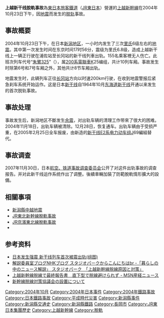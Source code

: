 {{noteTA
|1=zh-hans:电力动车组;zh-hk:電力動車組;zh-tw:電聯車;
|G1=地震
}}
{{Infobox public transit accident
|image    = [[File:Joetsu_Shinkansen_derailed_by_the_2004_Chuetsu_Earthquake_20041024.png|260px]]
|caption  = 事故現場
|title    = 上越新幹線出軌事故
|date     =  {{和暦|2004}}10月23日
|time     = 17時56分
|location = 上越新幹線[[浦佐站|浦佐站]] - [[長岡站|長岡站]]間
| country             = {{JAP}}{{flag|新潟縣}}[[長岡市|長岡市]]
|line     = [[上越新幹線|上越新幹線]]
|operator = [[東日本旅客鐵道|東日本旅客鐵道]]（JR東日本）
|type     = [[出軌事故|出軌事故]]
|cause    = [[新潟縣中越地震|新潟縣中越地震]]
|trains   = 東京發新潟行「朱鷺325號」
|deaths   = 0人
|injuries = 0人
|damage   = 
}}
{{japanese|japanese=上越新幹線脱線事故|kana=じょうえつしんか んせんだっせんじこ|romaji=Jōetsu Shinkansen Dassen Jiko}}
{{右|
[[File:200_series_Shinkansen_train_at_Tokyo_Station.jpg|thumb]]
}}

'''上越新干线脫軌事故'''為[[東日本旅客鐵道|東日本旅客鐵道]]（[[JR東日本|JR東日本]]）營運的[[上越新幹線|上越新幹線]]在2004年10月23日下午，因[[地震|地震]]而发生的[[脱轨|脱轨]]事故。

==事故概要==
2004年10月23日下午，在日本[[新潟县|新潟地区]]，一小时内发生了三次[[黎克特制地震震级|里氏]]6级左右的[[新潟县中越地震|地震]]。其中第一次发生时间在东京时间17时56分，震级为里氏6.8级，造成上越新干线上一辆正行驶在浦佐站至长冈站的新干线列車出轨。155名乘客裡无人伤亡。此班次列车代号“[[朱鷺號列車|朱鷺325]]”（{{lang|ja|とき325号}}），属[[新幹線200系電聯車|200系電聯車]]K25编组，共计10列车厢。事故发生时除第6号和7号车厢之外，其他共计8节车厢出轨。

地震发生时，此辆列车正往[[长冈车站|长冈站]]方向以时速200km行驶，在收到地震警报后紧急刹车系统开始运作。这是日本[[新干线|新干线]]自1964年10月[[东海道新干线|东海道新干线]]开通以来发生的首次脱轨事故。

==事故处理==
事故发生后，新潟地区不斷发生[[余震|余震]]，对出轨车辆的清理工作带來了很大的困难。2004年11月18日，出轨车辆被清除。12月28日，恢复通车。出轨车辆由于受损严重，在2005年2月25日全车报废，由新造的[[新干线E2系电力动车组|新干线E2系电力动车组]]J69編組替代。

==事故调查==
2007年11月30日，日本[[航空、铁道事故调查委员会|航空、铁道事故调查委员会]]公开了对这件出轨事故的调查报告。并对此新干线运作系统作出了调整。後續車輛加裝了防範脫軌情形擴大的設備。

== 相關事項 ==
* [[新潟縣中越地震|新潟縣中越地震]]
* [[JR東北新幹線脫軌事故|JR東北新幹線脫軌事故]]
* [[JR京濱東北線脫軌事故|JR京濱東北線脫軌事故]]
* {{link-ja|東日本大地震災害對鐵道的影響|東日本大震災による鉄道への影響}}
==参考资料==

*[http://news.sina.com.cn/w/2004-10-24/07424017357s.shtml 日本发生强震 新干线列车首次被震出轨(组图)]{{Wayback|url=http://news.sina.com.cn/w/2004-10-24/07424017357s.shtml |date=20200603201757 }}
*[https://web.archive.org/web/20071205202449/http://www.nhk.or.jp/kaisetsu-blog/200/5955.html 解説委員室ブログNHKブログ  スタジオパークからこんにちはbr -「暮らしの中のニュース解説」  スタジオパーク　「上越新幹線脱線原因と対策」]
*[https://web.archive.org/web/20080828225338/http://sankei.jp.msn.com/affairs/disaster/071130/dst0711301008000-n1.htm 上越新幹線脱線で最終報告書　直下型で脱線避けられず - MSN産経ニュース]
*[http://www.mlit.go.jp/kisha/kisha04/08/081025_.html 新幹線脱線対策協議会の設置について]{{Wayback|url=http://www.mlit.go.jp/kisha/kisha04/08/081025_.html |date=20201108075822 }}
{{Portal bar|日本|鐵路|新潟|城市軌道交通|日本鐵路|災害|歷史}}
[[Category:2004年10月|Category:2004年10月]]
[[Category:2004年日本事件|Category:2004年日本事件]]
[[Category:2004年鐵路事故|Category:2004年鐵路事故]]
[[Category:日本鐵路事故|Category:日本鐵路事故]]
[[Category:平成時代災害|Category:平成時代災害]]
[[Category:新潟縣事件|Category:新潟縣事件]]
[[Category:新潟縣交通史|Category:新潟縣交通史]]
[[Category:新潟縣鐵路|Category:新潟縣鐵路]]
[[Category:長岡市|Category:長岡市]]
[[Category:JR東日本集團歷史|Category:JR東日本集團歷史]]
[[Category:上越新幹線|Category:上越新幹線]]
[[Category:脫軌|Category:脫軌]]